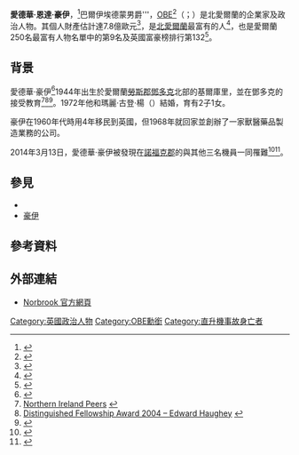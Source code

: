 {{Infobox person
|image         = 
|image_size    = 
|caption       =
|birth_name    = 愛德華·豪伊<br>{{lang|en|Edward Enda Haughey}}
|birth_date    = {{birth date |1944|01|05|df=yes}}
|birth_place   = 愛爾蘭基爾庫里
|death_date    = {{Death date and age|df=yes|2014|3|13|1944|01|05}}
|death_place   = 英國[[諾福克郡|諾福克郡]]{{link-en|基寧咸 (諾福克郡)|Gillingham, Norfolk|基寧咸}}
|death_cause   = {{link-en|豪伊航空阿古斯特維斯特蘭AW139墜機事件|Haughey Air AgustaWestland AW139 crash|直升機失事}}
|residence     = 
|nationality   = 愛爾蘭
|other_names   = 
|known_for     = 
|education     = 
|employer      = 
|occupation    = [[企業家|企業家]]、[[政治家|政治家]]
}}
'''愛德華·恩達·豪伊'''，<ref>{{cite web |url=http://www.exacteditions.com/exact/browse/455/1210/7772/3/113 |title=debretts |publisher=Exacteditions.com |accessdate=18 October 2011 |archive-date=2011-08-08 |archive-url=https://www.webcitation.org/60nBisn6z?url=http://www.exacteditions.com/exact/browse/455/1210/7772/3/113 |dead-url=no }}</ref>巴爾伊埃德蒙男爵'''，[[Order_of_the_British_Empire|OBE]]<ref>{{cite web |url=http://www.theyworkforyou.com/peer/lord_ballyedmond |title=Lord Ballyedmond |publisher=TheyWorkForYou |accessdate=18 October 2011 |archive-date=2013-05-12 |archive-url=https://web.archive.org/web/20130512031947/http://www.theyworkforyou.com/peer/lord_ballyedmond |dead-url=no }}</ref>（{{lang-en|'''Edward Enda Haughey, Baron Ballyedmond}}；{{bd|1944年|1月5日|2014年|3月13日|catIdx=Haughey}}）是北愛爾蘭的企業家及政治人物。其個人財產估計達7.8億歐元<ref>{{cite web |author=Dan Keenan |url=http://www.irishtimes.com/news/ireland/irish-news/ni-s-richest-man-eddie-haughey-dies-in-helicopter-crash-1.1724601 |title=NI's richest man Eddie Haughey dies in helicopter crash - The Irish Times - Fri, Mar 14, 2014 |publisher=The Irish Times |date= |accessdate=2014-03-14 |archive-date=2014-03-14 |archive-url=https://web.archive.org/web/20140314191250/http://www.irishtimes.com/news/ireland/irish-news/ni-s-richest-man-eddie-haughey-dies-in-helicopter-crash-1.1724601 |dead-url=no }}</ref>，是[[北愛爾蘭|北愛爾蘭]]最富有的人<ref>{{cite web |url=http://www.irishleftreview.org/2009/10/14/poverty-class-northern-ireland/ |title=Irish Left Review · Poverty and Class in Northern Ireland |publisher=Webcache.googleusercontent.com |accessdate=18 October 2011 |deadurl=yes |archiveurl=https://web.archive.org/web/20150929084358/http://www.irishleftreview.org/2009/10/14/poverty-class-northern-ireland/ |archivedate=2015年9月29日 }}</ref>，也是愛爾蘭250名最富有人物名單中的第9名及英國富豪榜排行第132<ref>{{cite web |url=http://www.newsandstar.co.uk/news/lord-ballyedmond-sees-fortune-grow-by-60-million-in-year-1.700201?referrerPath=home |title=News & Star | News | Lord Ballyedmond sees fortune grow by £60 million in year |publisher=Newsandstar.co.uk |date=26 April 2010 |accessdate=18 October 2011 |deadurl=yes |archiveurl=https://web.archive.org/web/20120322012426/http://www.newsandstar.co.uk/news/lord-ballyedmond-sees-fortune-grow-by-60-million-in-year-1.700201?referrerPath=home |archivedate=2012年3月22日 }}</ref>。

==背景==
愛德華·豪伊<ref>{{cite web |author=norbrookpricing |url=http://www.flickr.com/photos/niexecutive/5509216360/ |title=L-R - Lord Ballyedmond, Junior Minister Gerry Kelly, Mr. Thomas Muller, Chilean Ambassador to the UK and Junior Minister Robin Newton | Flickr - Photo Sharing! |publisher=Flickr |date=2011-03-31 |accessdate=2014-03-14 |archive-date=2014-04-08 |archive-url=https://web.archive.org/web/20140408050553/https://www.flickr.com/photos/niexecutive/5509216360/ |dead-url=no }}</ref>1944年出生於愛爾蘭[[勞斯郡|勞斯郡]][[鄧多克|鄧多克]]北部的基爾庫里，並在鄧多克的{{link-en|基督教兄弟會|Congregation of Christian Brothers}}接受教育<ref>[http://www.stratagem-ni.com/nipeers.php Northern Ireland Peers] {{webarchive|url=https://web.archive.org/web/20070928094515/http://www.stratagem-ni.com/nipeers.php |date=2007-09-28 }}</ref><ref>[http://www.gcd.ie/index.jsp?1nID=93&2nID=102&nID=214&aID=180 Distinguished Fellowship Award 2004 – Edward Haughey] {{webarchive|url=https://web.archive.org/web/20071119213235/http://www.gcd.ie/index.jsp?1nID=93&2nID=102&nID=214&aID=180 |date=2007-11-19 }}</ref><ref>{{cite web |url=http://www.zoominfo.com/people/Haughey_Edward_77687663.aspx |title=Edward Haughey: ZoomInfo Business People Information |publisher=Zoominfo.com |accessdate=18 October 2011 |archive-date=2012-10-11 |archive-url=https://web.archive.org/web/20121011040052/http://www.zoominfo.com/people/Haughey_Edward_77687663.aspx |dead-url=no }}</ref>。1972年他和瑪麗·古登·楊（{{lang-en|Mary Gordon Young}}）結婚，育有2子1女。

豪伊在1960年代時用4年移民到英國，但1968年就回家並創辦了一家獸醫藥品製造業務的公司。

2014年3月13日，愛德華·豪伊被發現在[[諾福克郡|諾福克郡]]的{{link-en|豪伊航空阿古斯特維斯特蘭AW139墜機事件|Haughey Air AgustaWestland AW139 crash}}與其他三名機員一同罹難<ref>{{cite web |url=http://newrytimes.com/2014/03/13/norbrook-boss-lord-haughey-reportedly-killed-in-helicopter-crash/ |title=Norbrook boss Lord Haughey killed in helicopter crash | Latest Newry News, Newry Sport and Newry Business for Newry City |publisher=Newrytimes.com |date=2013-01-24 |accessdate=2014-03-14 |archive-date=2016-02-20 |archive-url=https://web.archive.org/web/20160220035945/http://newrytimes.com/2014/03/13/norbrook-boss-lord-haughey-reportedly-killed-in-helicopter-crash/ |dead-url=no }}</ref><ref>{{cite web |author=Dan Keenan |url=http://www.irishtimes.com/news/ireland/irish-news/eddie-haughey-killed-in-helicopter-crash-1.1724601 |title=NI's richest man Eddie Haughey dies in helicopter crash - The Irish Times - Fri, Mar 14, 2014 |publisher=The Irish Times |date= |accessdate=2014-03-14 |archive-date=2014-03-14 |archive-url=https://web.archive.org/web/20140314032754/http://www.irishtimes.com/news/ireland/irish-news/eddie-haughey-killed-in-helicopter-crash-1.1724601 |dead-url=no }}</ref>。

==參見==
* {{link-en|英國上議院的北愛爾蘭議員名單|List of Northern Ireland Members of the House of Lords}}
* [[豪伊|豪伊]]

==參考資料==
{{reflist|30em}}

==外部連結==
*[http://www.norbrook.co.uk/ Norbrook 官方網頁] {{Wayback|url=http://www.norbrook.co.uk/ |date=20160803222344 }}

{{DEFAULTSORT:Haughey, Edward}}

[[Category:英國政治人物|Category:英國政治人物]]
[[Category:OBE勳銜|Category:OBE勳銜]]
[[Category:直升機事故身亡者|Category:直升機事故身亡者]]